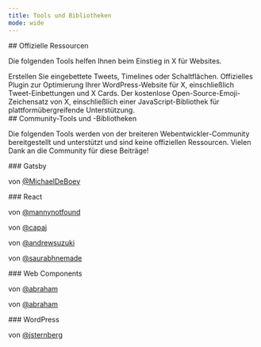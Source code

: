 ```yaml
---
title: Tools und Bibliotheken
mode: wide
---
```


<div id="official-resources">
  ## Offizielle Ressourcen
</div>

Die folgenden Tools helfen Ihnen beim Einstieg in X für Websites.

<CardGroup cols={3}>
<Card
  title="publish.x.com"
  icon="x-twitter"
  href="https://publish.x.com/"
>
Erstellen Sie eingebettete Tweets, Timelines oder Schaltflächen.
</Card>
<Card
  title="Twitter for WordPress"
  icon="x-twitter"
  href="https://github.com/twitter/wordpress"
>
Offizielles Plugin zur Optimierung Ihrer WordPress-Website für X, einschließlich Tweet-Einbettungen und X Cards.
</Card>
<Card
  title="twemoji"
  icon="x-twitter"
  href="https://twemoji.x.com/"
>
Der kostenlose Open-Source-Emoji-Zeichensatz von X, einschließlich einer JavaScript-Bibliothek für plattformübergreifende Unterstützung.
</Card>
</CardGroup>

<div id="community-tools-and-libraries">
  ## Community-Tools und -Bibliotheken
</div>

Die folgenden Tools werden von der breiteren Webentwickler-Community bereitgestellt und unterstützt und sind keine offiziellen Ressourcen. Vielen Dank an die Community für diese Beiträge!

<div id="gatsby">
  ### Gatsby
</div>

<CardGroup>
<Card title="gatsby-remark-embedded" icon="code" href="https://github.com/MichaelDeBoey/gatsby-remark-embedder">

von [@MichaelDeBoey](https://github.com/MichaelDeBoey)
</Card>
</CardGroup>

<div id="react">
  ### React
</div>

<CardGroup cols={3}>
<Card title="react-tweet" icon="react" href="https://github.com/mannynotfound/react-tweet">

von [@mannynotfound](https://github.com/mannynotfound)
</Card>
<Card title="react-tweet-embed" icon="react" href="https://github.com/capaj/react-tweet-embed">

von [@capaj](https://github.com/capaj)
</Card>


<Card title="react-twitter-widgets" icon="react" href="https://github.com/andrewsuzuki/react-twitter-widgets">

von [@andrewsuzuki](https://github.com/andrewsuzuki)
</Card>

<Card title="react-twitter-embed" icon="react" href="https://github.com/saurabhnemade/react-twitter-embed">

von [@saurabhnemade](https://github.com/saurabhnemade)
</Card>
</CardGroup>

<div id="web-components">
  ### Web Components
</div>

<CardGroup cols={3}>
  <Card title="twitter-status" icon="code" href="https://github.com/abraham/twitter-status">

  von [@abraham](https://x.com/abraham)
  </Card>
  <Card title="twitter-user" icon="code" href="https://github.com/abraham/twitter-user">

  von [@abraham](https://x.com/abraham)
  </Card>
</CardGroup>

<div id="wordpress">
  ### WordPress
</div>

<CardGroup cols={3}>
  <Card title="TwitterWP" icon="wordpress" href="https://github.com/jtsternberg/TwitterWP">

 von [@jsternberg](https://github.com/jtsternberg)
  </Card>
</CardGroup>